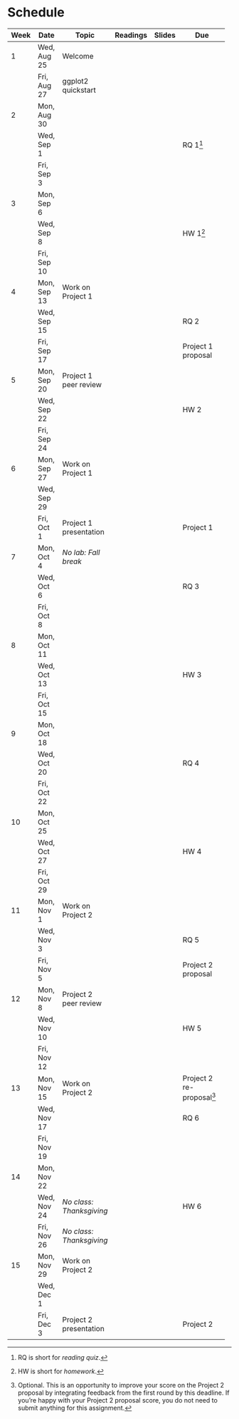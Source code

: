 # Schedule

+------+-------------+--------------------------+----------+--------------+------------------------------------+
| Week | Date        | Topic                    | Readings | Slides       | Due                                |
+======+=============+==========================+==========+==============+====================================+
| 1    | Wed, Aug 25 | Welcome                  |          |              |                                    |
+------+-------------+--------------------------+----------+--------------+------------------------------------+
|      | Fri, Aug 27 | ggplot2 quickstart       |          |              |                                    |
+------+-------------+--------------------------+----------+--------------+------------------------------------+
| 2    | Mon, Aug 30 |                          |          |              |                                    |
+------+-------------+--------------------------+----------+--------------+------------------------------------+
|      | Wed, Sep 1  |                          |          |              | RQ 1[^schedule-1]                  |
+------+-------------+--------------------------+----------+--------------+------------------------------------+
|      | Fri, Sep 3  |                          |          |              |                                    |
+------+-------------+--------------------------+----------+--------------+------------------------------------+
| 3    | Mon, Sep 6  |                          |          |              |                                    |
+------+-------------+--------------------------+----------+--------------+------------------------------------+
|      | Wed, Sep 8  |                          |          |              | HW 1[^schedule-2]                  |
+------+-------------+--------------------------+----------+--------------+------------------------------------+
|      | Fri, Sep 10 |                          |          |              |                                    |
+------+-------------+--------------------------+----------+--------------+------------------------------------+
| 4    | Mon, Sep 13 | Work on Project 1        |          |              |                                    |
+------+-------------+--------------------------+----------+--------------+------------------------------------+
|      | Wed, Sep 15 |                          |          |              | RQ 2                               |
+------+-------------+--------------------------+----------+--------------+------------------------------------+
|      | Fri, Sep 17 |                          |          |              | Project 1 proposal                 |
+------+-------------+--------------------------+----------+--------------+------------------------------------+
| 5    | Mon, Sep 20 | Project 1 peer review    |          |              |                                    |
+------+-------------+--------------------------+----------+--------------+------------------------------------+
|      | Wed, Sep 22 |                          |          |              | HW 2                               |
+------+-------------+--------------------------+----------+--------------+------------------------------------+
|      | Fri, Sep 24 |                          |          |              |                                    |
+------+-------------+--------------------------+----------+--------------+------------------------------------+
| 6    | Mon, Sep 27 | Work on Project 1        |          |              |                                    |
+------+-------------+--------------------------+----------+--------------+------------------------------------+
|      | Wed, Sep 29 |                          |          |              |                                    |
+------+-------------+--------------------------+----------+--------------+------------------------------------+
|      | Fri, Oct 1  | Project 1 presentation   |          |              | Project 1                          |
+------+-------------+--------------------------+----------+--------------+------------------------------------+
| 7    | Mon, Oct 4  | *No lab: Fall break*     |          |              |                                    |
+------+-------------+--------------------------+----------+--------------+------------------------------------+
|      | Wed, Oct 6  |                          |          |              | RQ 3                               |
+------+-------------+--------------------------+----------+--------------+------------------------------------+
|      | Fri, Oct 8  |                          |          |              |                                    |
+------+-------------+--------------------------+----------+--------------+------------------------------------+
| 8    | Mon, Oct 11 |                          |          |              |                                    |
+------+-------------+--------------------------+----------+--------------+------------------------------------+
|      | Wed, Oct 13 |                          |          |              | HW 3                               |
+------+-------------+--------------------------+----------+--------------+------------------------------------+
|      | Fri, Oct 15 |                          |          |              |                                    |
+------+-------------+--------------------------+----------+--------------+------------------------------------+
| 9    | Mon, Oct 18 |                          |          |              |                                    |
+------+-------------+--------------------------+----------+--------------+------------------------------------+
|      | Wed, Oct 20 |                          |          |              | RQ 4                               |
+------+-------------+--------------------------+----------+--------------+------------------------------------+
|      | Fri, Oct 22 |                          |          |              |                                    |
+------+-------------+--------------------------+----------+--------------+------------------------------------+
| 10   | Mon, Oct 25 |                          |          |              |                                    |
+------+-------------+--------------------------+----------+--------------+------------------------------------+
|      | Wed, Oct 27 |                          |          |              | HW 4                               |
+------+-------------+--------------------------+----------+--------------+------------------------------------+
|      | Fri, Oct 29 |                          |          |              |                                    |
+------+-------------+--------------------------+----------+--------------+------------------------------------+
| 11   | Mon, Nov 1  | Work on Project 2        |          |              |                                    |
+------+-------------+--------------------------+----------+--------------+------------------------------------+
|      | Wed, Nov 3  |                          |          |              | RQ 5                               |
+------+-------------+--------------------------+----------+--------------+------------------------------------+
|      | Fri, Nov 5  |                          |          |              | Project 2 proposal                 |
+------+-------------+--------------------------+----------+--------------+------------------------------------+
| 12   | Mon, Nov 8  | Project 2 peer review    |          |              |                                    |
+------+-------------+--------------------------+----------+--------------+------------------------------------+
|      | Wed, Nov 10 |                          |          |              | HW 5                               |
+------+-------------+--------------------------+----------+--------------+------------------------------------+
|      | Fri, Nov 12 |                          |          |              |                                    |
+------+-------------+--------------------------+----------+--------------+------------------------------------+
| 13   | Mon, Nov 15 | Work on Project 2        |          |              | Project 2 re-proposal[^schedule-3] |
+------+-------------+--------------------------+----------+--------------+------------------------------------+
|      | Wed, Nov 17 |                          |          |              | RQ 6                               |
+------+-------------+--------------------------+----------+--------------+------------------------------------+
|      | Fri, Nov 19 |                          |          |              |                                    |
+------+-------------+--------------------------+----------+--------------+------------------------------------+
| 14   | Mon, Nov 22 |                          |          |              |                                    |
+------+-------------+--------------------------+----------+--------------+------------------------------------+
|      | Wed, Nov 24 | *No class: Thanksgiving* |          |              | HW 6                               |
+------+-------------+--------------------------+----------+--------------+------------------------------------+
|      | Fri, Nov 26 | *No class: Thanksgiving* |          |              |                                    |
+------+-------------+--------------------------+----------+--------------+------------------------------------+
| 15   | Mon, Nov 29 | Work on Project 2        |          |              |                                    |
+------+-------------+--------------------------+----------+--------------+------------------------------------+
|      | Wed, Dec 1  |                          |          |              |                                    |
+------+-------------+--------------------------+----------+--------------+------------------------------------+
|      | Fri, Dec 3  | Project 2 presentation   |          |              | Project 2                          |
+------+-------------+--------------------------+----------+--------------+------------------------------------+

[^schedule-1]: RQ is short for *reading quiz*.

[^schedule-2]: HW is short for *homework*.

[^schedule-3]: Optional.
    This is an opportunity to improve your score on the Project 2 proposal by integrating feedback from the first round by this deadline.
    If you're happy with your Project 2 proposal score, you do not need to submit anything for this assignment.

